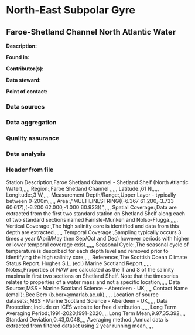 # North-East Subpolar Gyre

## Faroe-Shetland Channel North Atlantic Water

**Description:** 


**Found in:**

**Contributor(s):**

**Data steward:**

**Point of contact:**

### Data sources

### Data aggregation

### Quality assurance

### Data analysis

### Header from file
Station Description,Faroe Shetland Channel - Shetland Shelf (North Atlantic Water),,,,,
Region:,Faroe Shetland Channel ,,,,,
Latitude:,61 N,,,,,
Longitude:,3 W,,,,,
Measurement Depth/Range:,Upper Layer - typically between  0-200m,,,,,
Area:,"MULTILINESTRING((-6.367 61.200,-3.733 60.617),(-6.200 62.000,-1.000 60.933))",,,,,
Spatial Coverage:,Data are extracted from the first two standard station on Shetland Shelf along each of two standard sections  named FairIsle-Munken and Nolso-Flugga.,,,,,
Vertical Coverage:,The high salinity core is identified and data from this depth are extracted.,,,,,
Temporal Coverage:,Sampling typically occurs 3 times a year  (April/May then  Sep/Oct and Dec) however periods with higher or lower temporal coverage exist.,,,,,
Seasonal Cycle:,The seasonal cycle of temperature is described for each depth level and removed prior to identifying the high salinity core,,,,,
Reference:,The Scottish Ocean Climate Status Report. Hughes S.L. (ed.) Marine Scotland Report.,,,,,
Notes:,Properties of NAW are calculated as the T and S of the salinity maxima in first two sections on Shetland Shelf.  Note that the timeseries relates to properties of a water mass and not a specific location,,,,,
Data Source:,MSS - Marine Scotland Science - Aberdeen - UK,,,,,
Contact Name (email):,Bee Berx (b.berx@marlab.ac.uk),,,,,
Location of source datasets:,MSS - Marine Scotland Science - Aberdeen - UK,,,,,
Data Protection:,Include on ICES website for free distribution.,,,,,
Long Term Averaging Period:,1991-2020,1991-2020,,,,
Long Term Mean,9.97,35.392,,,,
Standard Deviation,0.43,0.048,,,,
Averaging method:,Annual data is extracted from filtered dataset using 2 year running mean,,,,,
